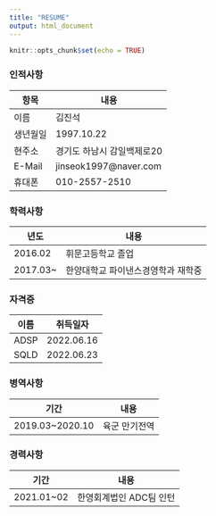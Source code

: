 ---
title: "RESUME"
output: html_document
---

```{r setup, include=FALSE}
knitr::opts_chunk$set(echo = TRUE)
```

### 인적사항

|**항목**|**내용**|
|--------|--------|
|이름| 김진석|
|생년월일| 1997.10.22|
|현주소|경기도 하남시 감일백제로20|
|E-Mail|jinseok1997@naver.com|
|휴대폰|010-2557-2510|


### 학력사항

|**년도**|**내용**|
|--------|--------|
|2016.02|휘문고등학교 졸업|
|2017.03~|한양대학교 파이낸스경영학과 재학중|

### 자격증

|**이름**|**취득일자**|
|--------|------------|
|ADSP|2022.06.16|
|SQLD|2022.06.23|

### 병역사항

|**기간**|**내용**|
|--------|--------|
|2019.03~2020.10|육군 만기전역|

### 경력사항
|**기간**|**내용**|
|--------|--------|
|2021.01~02|한영회계법인 ADC팀 인턴|

